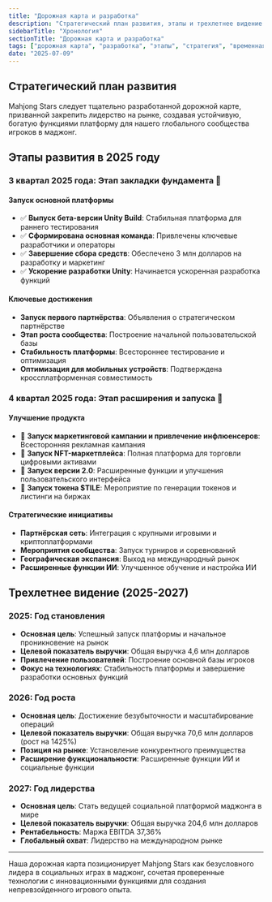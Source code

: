 ```yaml
---
title: "Дорожная карта и разработка"
description: "Стратегический план развития, этапы и трехлетнее видение для достижения статуса ведущей социальной платформы маджонга"
sidebarTitle: "Хронология"
sectionTitle: "Дорожная карта и разработка"
tags: ["дорожная карта", "разработка", "этапы", "стратегия", "временная шкала"]
date: "2025-07-09"
---
```


## Стратегический план развития

Mahjong Stars следует тщательно разработанной дорожной карте, призванной закрепить лидерство на рынке, создавая устойчивую, богатую функциями платформу для нашего глобального сообщества игроков в маджонг.

## Этапы развития в 2025 году

### 3 квартал 2025 года: Этап закладки фундамента 🚀

#### Запуск основной платформы
- ✅ **Выпуск бета-версии Unity Build**: Стабильная платформа для раннего тестирования
- ✅ **Сформирована основная команда**: Привлечены ключевые разработчики и операторы
- ✅ **Завершение сбора средств**: Обеспечено 3 млн долларов на разработку и маркетинг
- ✅ **Ускорение разработки Unity**: Начинается ускоренная разработка функций

#### Ключевые достижения
- **Запуск первого партнёрства**: Объявления о стратегическом партнёрстве
- **Этап роста сообщества**: Построение начальной пользовательской базы
- **Стабильность платформы**: Всестороннее тестирование и оптимизация
- **Оптимизация для мобильных устройств**: Подтверждена кроссплатформенная совместимость

### 4 квартал 2025 года: Этап расширения и запуска 🌟

#### Улучшение продукта
- 🎯 **Запуск маркетинговой кампании и привлечение инфлюенсеров**: Всесторонняя рекламная кампания
- 🎯 **Запуск NFT-маркетплейса**: Полная платформа для торговли цифровыми активами
- 🎯 **Запуск версии 2.0**: Расширенные функции и улучшения пользовательского интерфейса
- 🎯 **Запуск токена $TILE**: Мероприятие по генерации токенов и листинги на биржах

#### Стратегические инициативы
- **Партнёрская сеть**: Интеграция с крупными игровыми и криптоплатформами
- **Мероприятия сообщества**: Запуск турниров и соревнований
- **Географическая экспансия**: Выход на международный рынок
- **Расширенные функции ИИ**: Улучшенное обучение и настройка ИИ


## Трехлетнее видение (2025-2027)

### 2025: Год становления
- **Основная цель**: Успешный запуск платформы и начальное проникновение на рынок
- **Целевой показатель выручки**: Общая выручка 4,6 млн долларов
- **Привлечение пользователей**: Построение основной базы игроков
- **Фокус на технологиях**: Стабильность платформы и завершение разработки основных функций

### 2026: Год роста
- **Основная цель**: Достижение безубыточности и масштабирование операций
- **Целевой показатель выручки**: Общая выручка 70,6 млн долларов (рост на 1425%)
- **Позиция на рынке**: Установление конкурентного преимущества
- **Расширение функциональности**: Расширенные функции ИИ и социальные функции

### 2027: Год лидерства
- **Основная цель**: Стать ведущей социальной платформой маджонга в мире
- **Целевой показатель выручки**: Общая выручка 204,6 млн долларов
- **Рентабельность**: Маржа EBITDA 37,36%
- **Глобальный охват**: Лидерство на международном рынке

---

Наша дорожная карта позиционирует Mahjong Stars как безусловного лидера в социальных играх в маджонг, сочетая проверенные технологии с инновационными функциями для создания непревзойденного игрового опыта.
